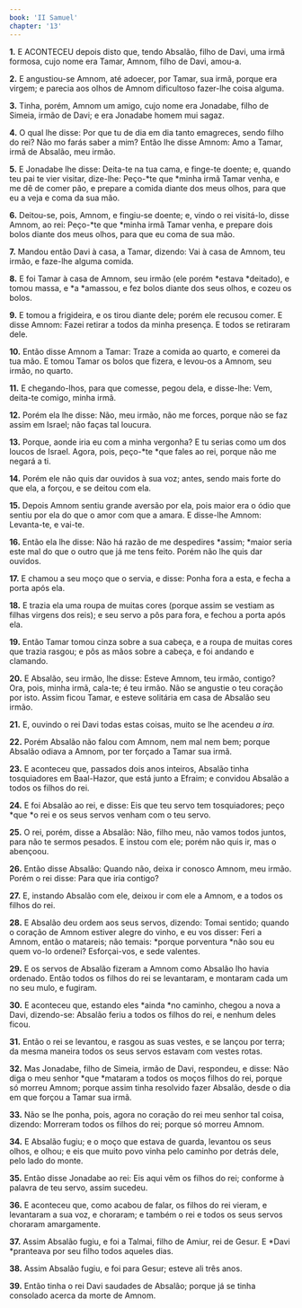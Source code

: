 ```yaml
---
book: 'II Samuel'
chapter: '13'
---
```


**1.** E ACONTECEU depois disto que, tendo Absalão, filho de Davi, uma irmã formosa, cujo nome era Tamar, Amnom, filho de Davi, amou-a.

**2.** E angustiou-se Amnom, até adoecer, por Tamar, sua irmã, porque era virgem; e parecia aos olhos de Amnom dificultoso fazer-lhe coisa alguma.

**3.** Tinha, porém, Amnom um amigo, cujo nome era Jonadabe, filho de Simeia, irmão de Davi; e era Jonadabe homem mui sagaz.

**4.** O qual lhe disse: Por que tu de dia em dia tanto emagreces, sendo filho do rei? Não mo farás saber a mim? Então lhe disse Amnom: Amo a Tamar, irmã de Absalão, meu irmão.

**5.** E Jonadabe lhe disse: Deita-te na tua cama, e finge-te doente; e, quando teu pai te vier visitar, dize-lhe: Peço-*te que *minha irmã Tamar venha, e me dê de comer pão, e prepare a comida diante dos meus olhos, para que eu a veja e coma da sua mão.

**6.** Deitou-se, pois, Amnom, e fingiu-se doente; e, vindo o rei visitá-lo, disse Amnom, ao rei: Peço-*te que *minha irmã Tamar venha, e prepare dois bolos diante dos meus olhos, para que eu coma de sua mão.

**7.** Mandou então Davi à casa, a Tamar, dizendo: Vai à casa de Amnom, teu irmão, e faze-lhe alguma comida.

**8.** E foi Tamar à casa de Amnom, seu irmão (ele porém *estava *deitado), e tomou massa, e *a *amassou, e fez bolos diante dos seus olhos, e cozeu os bolos.

**9.** E tomou a frigideira, e os tirou diante dele; porém ele recusou comer. E disse Amnom: Fazei retirar a todos da minha presença. E todos se retiraram dele.

**10.** Então disse Amnom a Tamar: Traze a comida ao quarto, e comerei da tua mão. E tomou Tamar os bolos que fizera, e levou-os a Amnom, seu irmão, no quarto.

**11.** E chegando-lhos, para que comesse, pegou dela, e disse-lhe: Vem, deita-te comigo, minha irmã.

**12.** Porém ela lhe disse: Não, meu irmão, não me forces, porque não se faz assim em Israel; não faças tal loucura.

**13.** Porque, aonde iria eu com a minha vergonha? E tu serias como um dos loucos de Israel. Agora, pois, peço-*te *que fales ao rei, porque não me negará a ti.

**14.** Porém ele não quis dar ouvidos à sua voz; antes, sendo mais forte do que ela, a forçou, e se deitou com ela.

**15.** Depois Amnom sentiu grande aversão por ela, pois maior era o ódio que sentiu por ela do que o amor com que a amara. E disse-lhe Amnom: Levanta-te, e vai-te.

**16.** Então ela lhe disse: Não há razão de me despedires *assim; *maior seria este mal do que o outro que já me tens feito. Porém não lhe quis dar ouvidos.

**17.** E chamou a seu moço que o servia, e disse: Ponha fora a esta, e fecha a porta após ela.

**18.** E trazia ela uma roupa de muitas cores (porque assim se vestiam as filhas virgens dos reis); e seu servo a pôs para fora, e fechou a porta após ela.

**19.** Então Tamar tomou cinza sobre a sua cabeça, e a roupa de muitas cores que trazia rasgou; e pôs as mãos sobre a cabeça, e foi andando e clamando.

**20.** E Absalão, seu irmão, lhe disse: Esteve Amnom, teu irmão, contigo? Ora, pois, minha irmã, cala-te; é teu irmão. Não se angustie o teu coração por isto. Assim ficou Tamar, e esteve solitária em casa de Absalão seu irmão.

**21.** E, ouvindo o rei Davi todas estas coisas, muito se lhe acendeu *a ira.*

**22.** Porém Absalão não falou com Amnom, nem mal nem bem; porque Absalão odiava a Amnom, por ter forçado a Tamar sua irmã.

**23.** E aconteceu que, passados dois anos inteiros, Absalão tinha tosquiadores em Baal-Hazor, que está junto a Efraim; e convidou Absalão a todos os filhos do rei.

**24.** E foi Absalão ao rei, e disse: Eis que teu servo tem tosquiadores; peço *que *o rei e os seus servos venham com o teu servo.

**25.** O rei, porém, disse a Absalão: Não, filho meu, não vamos todos juntos, para não te sermos pesados. E instou com ele; porém não quis ir, mas o abençoou.

**26.** Então disse Absalão: Quando não, deixa ir conosco Amnom, meu irmão. Porém o rei disse: Para que iria contigo?

**27.** E, instando Absalão com ele, deixou ir com ele a Amnom, e a todos os filhos do rei.

**28.** E Absalão deu ordem aos seus servos, dizendo: Tomai sentido; quando o coração de Amnom estiver alegre do vinho, e eu vos disser: Feri a Amnom, então o matareis; não temais: *porque porventura *não sou eu quem vo-lo ordenei? Esforçai-vos, e sede valentes.

**29.** E os servos de Absalão fizeram a Amnom como Absalão lho havia ordenado. Então todos os filhos do rei se levantaram, e montaram cada um no seu mulo, e fugiram.

**30.** E aconteceu que, estando eles *ainda *no caminho, chegou a nova a Davi, dizendo-se: Absalão feriu a todos os filhos do rei, e nenhum deles ficou.

**31.** Então o rei se levantou, e rasgou as suas vestes, e se lançou por terra; da mesma maneira todos os seus servos estavam com vestes rotas.

**32.** Mas Jonadabe, filho de Simeia, irmão de Davi, respondeu, e disse: Não diga o meu senhor *que *mataram a todos os moços filhos do rei, porque só morreu Amnom; porque assim tinha resolvido fazer Absalão, desde o dia em que forçou a Tamar sua irmã.

**33.** Não se lhe ponha, pois, agora no coração do rei meu senhor tal coisa, dizendo: Morreram todos os filhos do rei; porque só morreu Amnom.

**34.** E Absalão fugiu; e o moço que estava de guarda, levantou os seus olhos, e olhou; e eis que muito povo vinha pelo caminho por detrás dele, pelo lado do monte.

**35.** Então disse Jonadabe ao rei: Eis aqui vêm os filhos do rei; conforme à palavra de teu servo, assim sucedeu.

**36.** E aconteceu que, como acabou de falar, os filhos do rei vieram, e levantaram a sua voz, e choraram; e também o rei e todos os seus servos choraram amargamente.

**37.** Assim Absalão fugiu, e foi a Talmai, filho de Amiur, rei de Gesur. E *Davi *pranteava por seu filho todos aqueles dias.

**38.** Assim Absalão fugiu, e foi para Gesur; esteve ali três anos.

**39.** Então tinha o rei Davi saudades de Absalão; porque já se tinha consolado acerca da morte de Amnom.